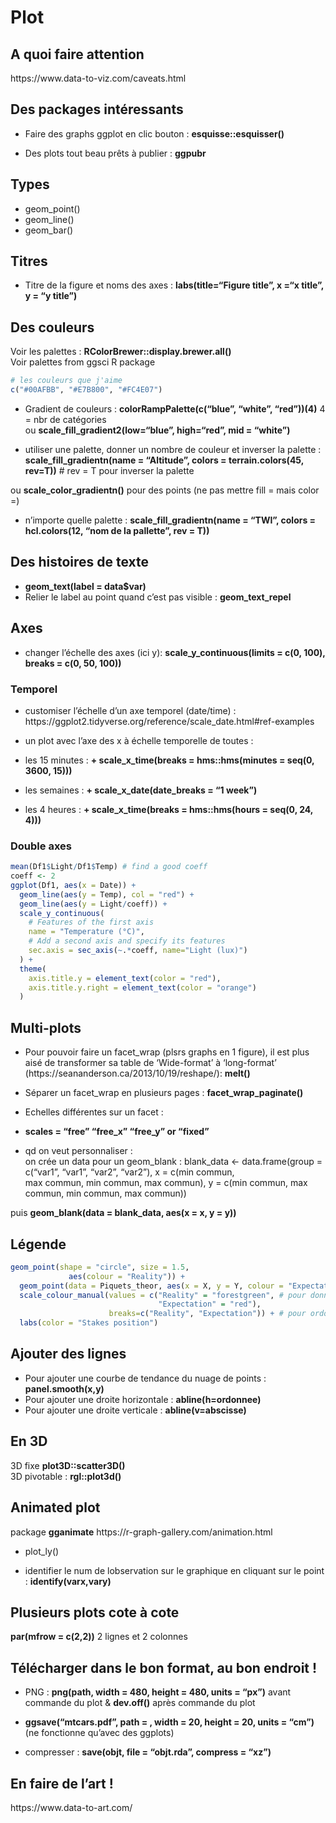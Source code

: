 # Plot

## A quoi faire attention
https://www.data-to-viz.com/caveats.html

## Des packages intéressants
+ Faire des graphs ggplot en clic bouton : **esquisse::esquisser()**  

+ Des plots tout beau prêts à publier : **ggpubr**  

## Types

+ geom_point()
+ geom_line()
+ geom_bar()
    

## Titres

+ Titre de la figure et noms des axes : **labs(title="Figure title", x ="x title", y = "y title")**

## Des couleurs
Voir les palettes : **RColorBrewer::display.brewer.all()**  
Voir  palettes from ggsci R package
```r
# les couleurs que j'aime
c("#00AFBB", "#E7B800", "#FC4E07")
```


+ Gradient de couleurs : **colorRampPalette(c("blue", "white", "red"))(4)** 4 = nbr de catégories  
ou **scale_fill_gradient2(low="blue", high="red", mid = "white")**  

+ utiliser une palette, donner un nombre de couleur et inverser la palette : **scale_fill_gradientn(name = "Altitude", colors = terrain.colors(45, rev=T))** # rev = T pour inverser la palette

ou **scale_color_gradientn()** pour des points (ne pas mettre fill = mais color =)

+ n'importe quelle palette : **scale_fill_gradientn(name = "TWI", colors =  hcl.colors(12, "nom de la pallette", rev = T))**


## Des histoires de texte

+ **geom_text(label = data$var)**
+ Relier le label au point quand c'est pas visible : **geom_text_repel** 

## Axes

+ changer l'échelle des axes (ici y): **scale_y_continuous(limits = c(0, 100), breaks = c(0, 50, 100))**

### Temporel
+ customiser l'échelle d'un axe temporel (date/time) : https://ggplot2.tidyverse.org/reference/scale_date.html#ref-examples

+ un plot avec l'axe des x à échelle temporelle de toutes :
- les 15 minutes : **+ scale_x_time(breaks = hms::hms(minutes = seq(0, 3600, 15)))**
- les semaines : **+ scale_x_date(date_breaks = "1 week")**
- les 4 heures : **+ scale_x_time(breaks = hms::hms(hours = seq(0, 24, 4)))**

### Double axes

```r
mean(Df1$Light/Df1$Temp) # find a good coeff
coeff <- 2
ggplot(Df1, aes(x = Date)) +
  geom_line(aes(y = Temp), col = "red") +
  geom_line(aes(y = Light/coeff)) +
  scale_y_continuous(
    # Features of the first axis
    name = "Temperature (°C)",
    # Add a second axis and specify its features
    sec.axis = sec_axis(~.*coeff, name="Light (lux)")
  ) +
  theme(
    axis.title.y = element_text(color = "red"),
    axis.title.y.right = element_text(color = "orange")
  ) 

```


## Multi-plots

+ Pour pouvoir faire un facet_wrap (plsrs graphs en 1 figure), il est plus aisé de transformer sa table de 'Wide-format' à 'long-format' (https://seananderson.ca/2013/10/19/reshape/): **melt()**  

+ Séparer un facet_wrap en plusieurs pages : **facet_wrap_paginate()**  

+ Echelles différentes sur un facet :  
- **scales = "free" "free_x" "free_y" or "fixed"**  
- qd on veut personnaliser :  
on crée un data pour un geom_blank : blank_data <- data.frame(group = c("var1", "var1", "var2", "var2"), x = c(min commun,  
max commun, min commun, max commun), y = c(min commun, max commun, min commun, max commun))  

puis **geom_blank(data = blank_data, aes(x = x, y = y))**  

## Légende
```r
geom_point(shape = "circle", size = 1.5,
             aes(colour = "Reality")) +
  geom_point(data = Piquets_theor, aes(x = X, y = Y, colour = "Expectation"), shape = "circle", size = 1.5) +
  scale_colour_manual(values = c("Reality" = "forestgreen", # pour donner un nom à chaque intitulé
                                 "Expectation" = "red"),
                      breaks=c("Reality", "Expectation")) + # pour ordonner
  labs(color = "Stakes position")
```

## Ajouter des lignes 
+ Pour ajouter une courbe de tendance du nuage de points : **panel.smooth(x,y)**  
+ Pour ajouter une droite horizontale : **abline(h=ordonnee)**  
+ Pour ajouter une droite verticale : **abline(v=abscisse)**  

## En 3D
3D fixe **plot3D::scatter3D()**  
3D pivotable : **rgl::plot3d()**  

## Animated plot
package **gganimate** https://r-graph-gallery.com/animation.html

+ plot_ly()

+ identifier le num de lobservation sur le graphique en cliquant sur le point : **identify(varx,vary)** 

## Plusieurs plots cote à cote
**par(mfrow = c(2,2))** 2 lignes et 2 colonnes

## Télécharger dans le bon format, au bon endroit !

+ PNG : **png(path, width = 480, height = 480, units = "px")** avant commande du plot & **dev.off()** après commande du plot  

+ **ggsave("mtcars.pdf", path = , width = 20, height = 20, units = "cm")**  (ne fonctionne qu'avec des ggplots)

+ compresser : **save(objt, file = "objt.rda", compress = "xz")** 

## En faire de l'art !
https://www.data-to-art.com/

